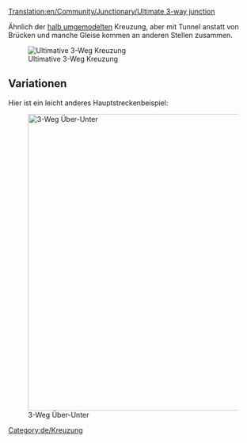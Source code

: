 [[Translation:en/Community/Junctionary/Ultimate 3-way junction]]
{{de/Kreuzungsmenü}}

Ähnlich der [[de/Community/Junctionary/Halb Umgemodelt|halb umgemodelten]] Kreuzung, aber mit Tunnel anstatt von Brücken und manche Gleise kommen an anderen Stellen zusammen.

[[File:en/ultimate 3way junction.png|frame|none|Ultimative 3-Weg Kreuzung]]

{{de/Kreuzungskriterien|Mittel|2|1|0|3|1|1|1|1|0|0|0||Ausgefallene Züge beeinflussen eine Strecke.|

'''Pro'''
*Hohe Geschwindigkeit.
*Hohe Verkehrskapazität.
*Stau ist unwahrscheinlich.
*Kleine Fläche
*Keine scharfen Kurven, kann mühelos für jede Zuglänge gebaut werden.
*Angemessener Warteplatz für abbiegende Züge.

'''Contra'''
*Signallücken durch Tunnel. (Durch verdoppelung der Tunnel wird die Kreuzung mindesten 2x2 Felder größer und schwieriger zu bauen.)

'''Tipps'''
*Fange an, indem du die "kurze Diagonale" als erstes baust. Sie sollte so lang wie der längste deiner Züge sein.
}}


==Variationen==
Hier ist ein leicht anderes Hauptstreckenbeispiel:

[[File:en/3way-over-under.jpeg|none|thumb|600px|3-Weg Über-Unter]]

{{de/Kreuzungskriterien|Mittel|3|1|1|4|0|1|1|1|0|0|0||Ausgefallene Züge beeinflussen nur eine Strecke.|

'''Pro'''
*Hohe Verkehrskapazität.

'''Contra'''
*Langsam, es sei denn die Strecke ist diagonal.
*Stau eher wahrscheinlich als in Ultimativer 3-Weg Kreuzung.
*Benötigt Platz zwischen den Strecken.
*Scharfe Kurven, es sei denn die Strecke ist diagonal.
*Nicht genug Platz für wartende Züge.
*Signallücken durch Brücken und Tunnel.
*Brücken verlangsamen Magnetschnellbahnen.
}}

[[Category:de/Kreuzung]]